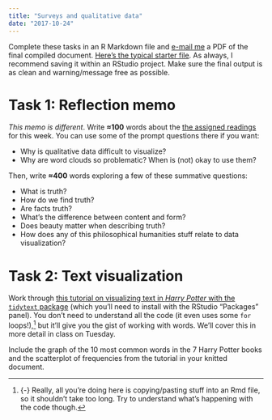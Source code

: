 ```yaml
---
title: "Surveys and qualitative data"
date: "2017-10-24"
---
```


Complete these tasks in an R Markdown file and [e-mail me](mailto:andrew_heiss@byu.edu) a PDF of the final compiled document. [Here's the typical starter file](/files/your_name_homework8.Rmd). As always, I recommend saving it within an RStudio project. Make sure the final output is as clean and warning/message free as possible.


# Task 1: Reflection memo

*This memo is different*. Write **≈100** words about the [the assigned readings](/reading/08-reading/) for this week. You can use some of the prompt questions there if you want:

- Why is qualitative data difficult to visualize?
- Why are word clouds so problematic? When is (not) okay to use them? 

Then, write **≈400** words exploring a few of these summative questions:

- What is truth?
- How do we find truth?
- Are facts truth?
- What's the difference between content and form?
- Does beauty matter when describing truth?
- How does any of this philosophical humanities stuff relate to data visualization?


# Task 2: Text visualization

Work through [this tutorial on visualizing text in *Harry Potter* with the `tidytext` package](https://uc-r.github.io/tidy_text) (which you'll need to install with the RStudio "Packages" panel). You don't need to understand all the code (it even uses some `for` loops!),^[{-} Really, all you're doing here is copying/pasting stuff into an Rmd file, so it shouldn't take too long. Try to understand what's happening with the code though.] but it'll give you the gist of working with words. We'll cover this in more detail in class on Tuesday.

Include the graph of the 10 most common words in the 7 Harry Potter books and the scatterplot of frequencies from the tutorial in your knitted document.

